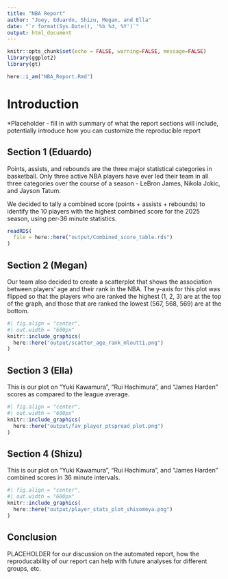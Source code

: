 ```yaml
---
title: "NBA Report"
author: "Joey, Eduardo, Shizu, Megan, and Ella"
date: "`r format(Sys.Date(), '%b %d, %Y')`"
output: html_document
---
```


```r

knitr::opts_chunk$set(echo = FALSE, warning=FALSE, message=FALSE)
library(ggplot2)
library(gt)
```

```r

here::i_am("NBA_Report.Rmd")
```

# Introduction

*Placeholder - fill in with summary of what the report sections will include, potentially introduce how you can customize the reproducible report



## Section 1 (Eduardo)

Points, assists, and rebounds are the three major statistical categories in basketball. Only three active NBA players have ever led their team in all three categories over the course of a season - LeBron James, Nikola Jokic, and Jayson Tatum.

We decided to tally a combined score (points + assists + rebounds) to identify the 10 players with the highest combined score for the 2025 season, using per-36 minute statistics. 

```r


readRDS(
  file = here::here("output/Combined_score_table.rds")
)

```

## Section 2 (Megan)

Our team also decided to create a scatterplot that shows the association between players' age and their rank in the NBA. The y-axis for this plot was flipped so that the players who are ranked the highest (1, 2, 3) are at the top of the graph, and those that are ranked the lowest (567, 568, 569) are at the bottom.

```r


#| fig.align = "center",
#| out.width = "600px"
knitr::include_graphics(
  here::here("output/scatter_age_rank_mloutti.png")
)

```

## Section 3 (Ella)

This is our plot on "Yuki Kawamura", "Rui Hachimura", and "James Harden" scores as compared to the league average. 

```r
#| fig.align = "center",
#| out.width = "600px"
knitr::include_graphics(
  here::here("output/fav_player_ptspread_plot.png")
)
```

## Section 4 (Shizu)

This is our plot on "Yuki Kawamura", "Rui Hachimura", and "James Harden" combined scores in 36 minute intervals.

```r
#| fig.align = "center",
#| out.width = "600px"
knitr::include_graphics(
  here::here("output/player_stats_plot_shisomeya.png")
)
```

## Conclusion 

PLACEHOLDER for our discussion on the automated report, how the reproducability of our report can help with future analyses for different groups, etc.